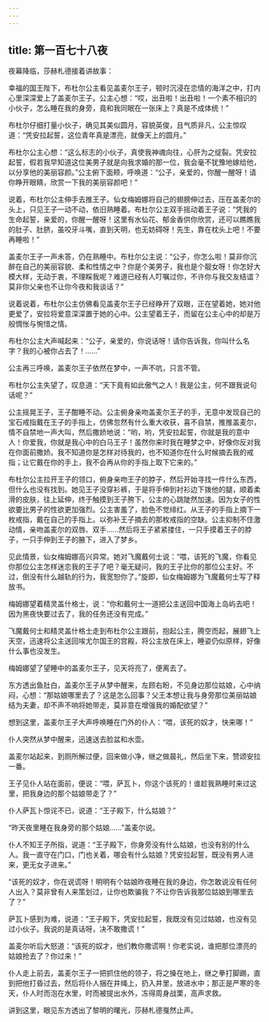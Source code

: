 ```yaml
---
---
---
```

title: 第一百七十八夜
---






夜幕降临，莎赫札德接着讲故事：





幸福的国王陛下，布杜尔公主看见盖麦尔王子，顿时沉浸在恋情的海洋之中，打内心里深深爱上了盖麦尔王子。公主心想：“哎，出丑啦！出丑啦！一个素不相识的小伙子，怎么睡在我的身旁，竟和我同眠在一张床上？真是不成体统！”

布杜尔仔细打量小伙子，确见其美似圆月，容貌英俊，且气质非凡，公主惊叹道：“凭安拉起誓，这位青年真是漂亮，就像天上的圆月。”

布杜尔公主心想：“这么标志的小伙子，真使我神魂向往，心肝为之绽裂。凭安拉起誓，假若我早知道这位美男子就是向我求婚的那一位，我会毫不犹豫地嫁给他，以分享他的美丽容颜。”公主俯下面颊，呼唤道：“公子，亲爱的，你醒一醒呀！请你睁开眼睛，欣赏一下我的美丽容颜吧！”

说着，布杜尔公主伸手去推王子。仙女梅姆娜将自己的翅膀伸过去，压在盖麦尔的头上，只见王子一动不动，依旧熟睡着。布杜尔公主双手摇动着王子说：“凭我的生命起誓，亲爱的，你醒一醒呀！这里有水仙花、郁金香供你欣赏，还可以瞧瞧我的肚子、肚脐，虽咬牙斗嘴，直到天明，也无妨碍呀！先生，靠在枕头上吧！不要再睡啦！”

盖麦尔王子一声未答，仍在熟睡中。布杜尔公主说：“公子，你怎么啦！莫非你沉醉在自己的美丽容貌、柔和性情之中？你是个美男子，我也是个靓女呀！你怎好大模大样，无动于衷，不理睬我呢？难道已经有人叮嘱过你，不许你与我交友结谊？莫非你父亲也不让你今夜和我谈话？”

说着说着，布杜尔公主仿佛看见盖麦尔王子已经睁开了双眼，正在望着她，她对他更爱了，安拉将爱意深深置于她的心中。公主望着王子，而留在公主心中的却是万般惆怅与惋惜之情。

布杜尔公主大声喊起来：“公子，亲爱的，你说话呀！请你告诉我，你叫什么名字？我的心被你占去了！……”

公主再三呼唤，盖麦尔王子依然在梦中，一声不吭，只言不管。

布杜尔公主失望了，叹息道：“天下竟有如此傲气之人！我是公主，何不跟我说句话呢？”

公主摇晃王子，王子酣睡不动。公主俯身亲吻盖麦尔王子的手，无意中发现自己的宝石戒指戴在王子的手指上，仿佛忽然有什么重大收获，喜不自禁，推推盖麦尔，情不自禁地一声大叫，然后撒娇地说：“哟，哟，凭安拉起誓，你就是我的意中人！你爱我，你就是我心中的白马王子！虽然你来时我在睡梦之中，好像你反对我在你面前撒娇。我不知道你是怎样对待我的，也不知道你在什么时候摘去我的戒指；让它戴在你的手上，我不会再从你的手指上取下它来的。”

布杜尔公主拉开王子的领口，俯身亲吻王子的脖子，然后开始寻找一件什么东西，但什么也没有找到。她见王子没穿衫裤，于是将手伸到衬衫边下拨他的腿，顺着柔滑的皮肤，往上延伸，终于触摸到王子胯下，公主的心跳陡然加速。因为女子的性欲要比男子的性欲更加强烈。公主害羞了，脸色不觉绯红。从王子的手指上摘下一枚戒指，戴在自己的手指上。以弥补王子摘去的那枚戒指的空缺。公主抑制不住激动情，亲吻盖麦尔的双唇、双手……然后将王子紧紧搂住，一只手摸着王子的脖子，一只手伸到王子的腋下，进入了梦乡。

见此情景，仙女梅姆娜高兴异常。她对飞魔戴何士说：“喂，该死的飞魔，你看见你那位公主怎样迷恋我的王子了吧？毫无疑问，我的王子比你的那位公主好。不过，倒没有什么越轨的行为，我宽恕你了。”旋即，仙女梅姆娜为飞魔戴何士写了释放书。

梅姆娜望着精灵盖什格士，说：“你和戴何士一道把公主送回中国海上岛屿去吧！因为黑夜快要过去了，我的任务还没有完成。”

飞魔戴何士和精灵盖什格士走到布杜尔公主跟前，抱起公主，腾空而起，展翅飞上天空，迅速将公主送回埃尤尔国王的宫殿，将公主放在床上，睡姿仍似原样，好像什么事也没发生。

梅姆娜望了望睡中的盖麦尔王子，见天将亮了，便离去了。

东方透出鱼肚白，盖麦尔王子从梦中醒来，左顾右盼，不见身边那位姑娘，心中纳闷，心想：“那姑娘哪里去了？这是怎么回事？父王本想让我与身旁那位美丽姑娘结为夫妻，却不声不响将她带走，莫非意在增强我的婚配欲望？”

想到这里，盖麦尔王子大声呼唤睡在门外的仆人：“喂，该死的奴才，快来哪！”

仆人突然从梦中醒来，迅速送去脸盆和水壶。

盖麦尔站起来，到厕所解过便，回来做小净，继之做晨礼，然后坐下来，赞颂安拉一番。

王子见仆人站在面前，便说：“喂，萨瓦卜，你这个该死的！谁趁我熟睡时来过这里，把我身边的那个姑娘带走了？”

仆人萨瓦卜惊诧不已，说道：“王子殿下，什么姑娘？”

“昨天夜里睡在我身旁的那个姑娘……”盖麦尔说。

仆人不知王子所指，说道：“王子殿下，你身旁没有什么姑娘，也没有别的什么人。我一直守在门口，门也关着，哪会有什么姑娘？凭安拉起誓，既没有男人进来，更无女子进来。”

“该死的奴才，你在说谎呀！明明有个姑娘昨夜睡在我的身边，你怎敢说没有任何人出入？莫非曾有人来策划过，让你也欺骗我？不让你告诉我那位姑娘到哪里去了？”

萨瓦卜感到为难，说道：“王子殿下，凭安拉起誓，我既没有见过姑娘，也没有见过小伙子。我说的是真话呀，决不敢撒谎！”

盖麦尔听后大怒道：“该死的奴才，他们教你撒谎啊！你老实说，谁把那位漂亮的姑娘抢去了？你过来！”

仆人走上前去，盖麦尔王子一把抓住他的领子，将之搡在地上，继之拳打脚踢，直到把他打昏过去，然后将仆人捆在井绳上，扔入井里，放进水中；那正是严寒的冬天，仆人时而泡在水里，时而被提出水外，冻得周身战栗，高声求救。





讲到这里，眼见东方透出了黎明的曙光，莎赫札德戛然止声。